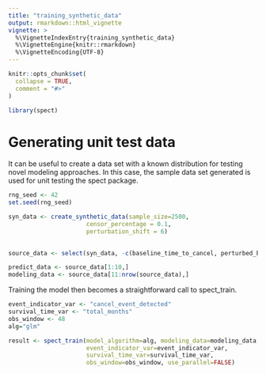```yaml
---
title: "training_synthetic_data"
output: rmarkdown::html_vignette
vignette: >
  %\VignetteIndexEntry{training_synthetic_data}
  %\VignetteEngine{knitr::rmarkdown}
  %\VignetteEncoding{UTF-8}
---
```


```r
knitr::opts_chunk$set(
  collapse = TRUE,
  comment = "#>"
)
```

```r
library(spect)
```

# Generating unit test data

It can be useful to create a data set with a known distribution for testing novel modeling approaches. In this case, the sample data set generated is used for unit testing the spect package.

```r

rng_seed <- 42
set.seed(rng_seed)

syn_data <- create_synthetic_data(sample_size=2500,
                      censor_percentage = 0.1,
                      perturbation_shift = 6)
                      

source_data <- select(syn_data, -c(baseline_time_to_cancel, perturbed_baseline))

predict_data <- source_data[1:10,]
modeling_data <- source_data[11:nrow(source_data),]
```

Training the model then becomes a straightforward call to spect_train.

```r

event_indicator_var <- "cancel_event_detected"
survival_time_var <- "total_months"
obs_window <- 48
alg="glm"

result <- spect_train(model_algorithm=alg, modeling_data=modeling_data,
                      event_indicator_var=event_indicator_var,
                      survival_time_var=survival_time_var,
                      obs_window=obs_window, use_parallel=FALSE)
```
